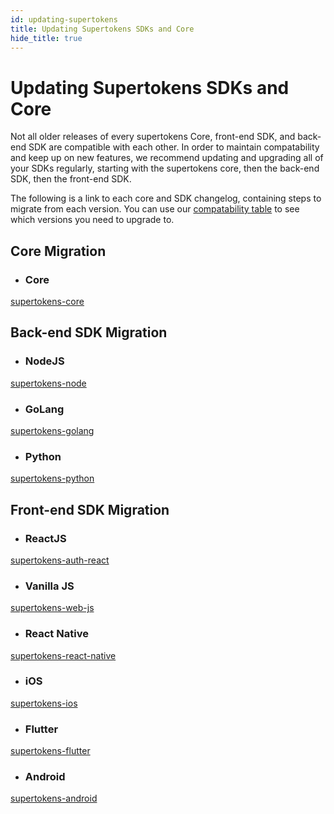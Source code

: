 ```yaml
---
id: updating-supertokens
title: Updating Supertokens SDKs and Core
hide_title: true
---
```


<!-- COPY DOCS -->
<!-- ./community/updating-supertokens.mdx -->

# Updating Supertokens SDKs and Core

Not all older releases of every supertokens Core, front-end SDK, and back-end SDK are compatible with each other. In order to maintain compatability
and keep up on new features, we recommend updating and upgrading all of your SDKs regularly, starting with the supertokens core, then the back-end SDK, then the front-end SDK.

The following is a link to each core and SDK changelog, containing steps to migrate from each version. You can use our [compatability table](../../community/compatibility-table) to see which versions you need to upgrade to.

## Core Migration

- ### Core
[supertokens-core](https://github.com/supertokens/supertokens-core/blob/master/CHANGELOG.md)

## Back-end SDK Migration

- ### NodeJS
[supertokens-node](https://github.com/supertokens/supertokens-node/blob/master/CHANGELOG.md)

- ### GoLang
[supertokens-golang](https://github.com/supertokens/supertokens-golang/blob/master/CHANGELOG.md)

- ### Python
[supertokens-python](https://github.com/supertokens/supertokens-python/blob/master/CHANGELOG.md)

## Front-end SDK Migration

- ### ReactJS
[supertokens-auth-react](https://github.com/supertokens/supertokens-auth-react/blob/master/CHANGELOG.md)

- ### Vanilla JS
[supertokens-web-js](https://github.com/supertokens/supertokens-web-js/blob/master/CHANGELOG.md)

- ### React Native
[supertokens-react-native](https://github.com/supertokens/supertokens-react-native)

- ### iOS
[supertokens-ios](https://github.com/supertokens/supertokens-ios/blob/master/CHANGELOG.md)

- ### Flutter
[supertokens-flutter](https://github.com/supertokens/supertokens-flutter)

- ### Android
[supertokens-android](https://github.com/supertokens/supertokens-android/blob/master/CHANGELOG.md)
